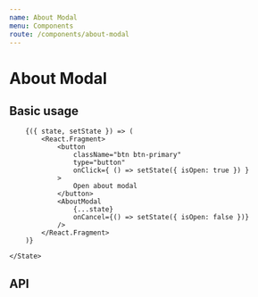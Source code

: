 ```yaml
---
name: About Modal
menu: Components
route: /components/about-modal
---
```



# About  Modal

## Basic usage

<Playground>
    <State initial={{
        isOpen: false
    }}>

        {({ state, setState }) => (
            <React.Fragment>
                <button
                    className="btn btn-primary"
                    type="button"
                    onClick={ () => setState({ isOpen: true }) }
                >
                    Open about modal
                </button>
                <AboutModal
                    {...state}
                    onCancel={() => setState({ isOpen: false })}
                />
            </React.Fragment>
        )}

    </State>

</Playground>

## API

<Props of={AboutModal} />
